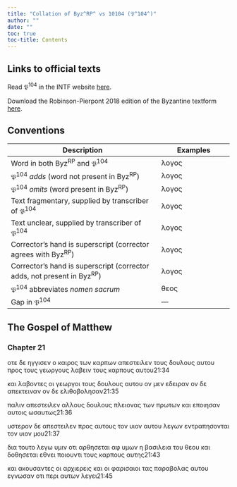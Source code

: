 ```yaml
---
title: "Collation of Byz^RP^ vs 10104 (𝔓^104^)"
author: ""
date: ""
toc: true
toc-title: Contents
---
```


::: {.callout-note appearance="minimal" icon="false" collapse="true"}
# Links to official texts

Read 𝔓^104^ in the INTF website [here](https://ntvmr.uni-muenster.de/manuscript-workspace?docID=10104).

Download the Robinson-Pierpont 2018 edition of the Byzantine textform [here](https://web.archive.org/web/20210413060536/https://byzantinetext.com/wp-content/uploads/2021/03/robinson-pierpont-2018-gnt-edition.pdf).


:::


::: {.callout-note appearance="minimal" icon="false" collapse="true"}
# Conventions

| Description                                                              	| Examples                           	|
|--------------------------------------------------------------------------	|------------------------------------	|
| Word in both Byz^RP^ and 𝔓^104^                                   	| λογος                              	|
| 𝔓^104^ *adds* (word not present in Byz^RP^)                       	| [λογος]{.greek-added}            	|
| 𝔓^104^ *omits* (word present in Byz^RP^)                          	| [λογος]{.greek-omitted}          	|
| Text fragmentary, supplied by transcriber of 𝔓^104^               	| [λογος]{.greek-supplied}         	|
| Text unclear, supplied by transcriber of 𝔓^104^                   	| [λογος]{.unclear}                	|
| Corrector's hand is superscript (corrector agrees with Byz^RP^)          	| [λογος]{.corr}                   	|
| Corrector's hand is superscript (corrector adds, not present in Byz^RP^) 	| [[λογος]{.corr}]{.greek-added} 	|
| 𝔓^104^ abbreviates *nomen sacrum*                                 	| [θεος]{.greek-abbr}            	|
| Gap in 𝔓^104^                                                     	| [―]{.gap}                        	|
:::

## The Gospel of Matthew

### Chapter 21

[οτε]{.greek-omitted} [δε]{.greek-omitted} [ηγγισεν]{.greek-omitted} [ο]{.greek-omitted} [καιρος]{.greek-omitted} [των]{.greek-omitted} [καρπων]{.greek-omitted} [απε]{.greek-supplied}[στειλεν]{.greek-supplied} [τους]{.greek-supplied} [δ]{.unclear}[ο]{.greek-supplied}[υ]{.unclear}λ[ο]{.unclear}υ[ς]{.greek-supplied} αυ[τ]{.unclear}ου προς [τους]{.greek-supplied} [γεωργους]{.greek-supplied} [λαβ]{.unclear}ειν τους καρ[πους]{.greek-supplied} [αυτου]{.greek-supplied}[21:34]{.aside}

[και]{.greek-supplied} [λα]{.unclear}βο[ν]{.unclear}τες οι γεωρ[γοι]{.greek-supplied} [τους]{.greek-supplied} [δουλο]{.greek-supplied}[υς]{.unclear} [α]{.unclear}υ[τ]{.unclear}[ου]{.greek-supplied} ον μεν [εδειραν]{.greek-supplied} [ο]{.unclear}ν δ[ε]{.unclear} απε[κ]{.unclear}τειναν ον [δε]{.greek-supplied} [ελιθοβ]{.greek-supplied}ολη[σα]{.unclear}ν[21:35]{.aside}

παλιν απε[στειλεν]{.greek-supplied} [α]{.greek-supplied}[λλ]{.unclear}ο[υς]{.unclear} [δ]{.unclear}ουλους πλειο[νας]{.greek-supplied} [των]{.greek-supplied} [πρωτων]{.greek-supplied} [και]{.greek-supplied} [ε]{.unclear}ποιησα[ν]{.unclear} [αυτοις]{.greek-supplied} [ωσαυτως]{.greek-supplied}[21:36]{.aside}

[υστερον]{.greek-supplied} [δ]{.greek-supplied}ε απε[στειλεν]{.greek-supplied} [προς]{.greek-omitted} [αυτους]{.greek-omitted} [τον]{.greek-omitted} [υιον]{.greek-omitted} [αυτου]{.greek-omitted} [λεγων]{.greek-omitted} [εντραπησονται]{.greek-omitted} [τον]{.greek-omitted} [υιον]{.greek-omitted} [μου]{.greek-omitted}[21:37]{.aside}

[δια]{.greek-omitted} [τουτο]{.greek-omitted} [λεγω]{.greek-omitted} [υμιν]{.greek-omitted} [οτι]{.greek-omitted} [αρθησεται]{.greek-omitted} [αφ]{.greek-omitted} [υμων]{.greek-omitted} [η]{.greek-omitted} [βασιλεια]{.greek-omitted} [του]{.greek-omitted} [θεου]{.greek-supplied} [και]{.greek-supplied} [δοθησε]{.unclear}[ται]{.greek-supplied} [εθνει]{.greek-supplied} [ποιουν]{.greek-supplied}[τι]{.unclear} [τ]{.unclear}[ο]{.greek-supplied}[υ]{.unclear}ς κ[αρ]{.unclear}[πους]{.greek-supplied} [αυτης]{.greek-supplied}[21:43]{.aside}

[και]{.greek-supplied} [ακου]{.greek-supplied}[σα]{.unclear}[ν]{.greek-supplied}[τ]{.unclear}ε[ς]{.unclear} [ο]{.unclear}[ι]{.greek-supplied} [αρχιερεις]{.greek-supplied} [και]{.greek-supplied} [οι]{.greek-supplied} [φα]{.greek-supplied}[ρισαιοι]{.greek-supplied} [τας]{.greek-omitted} [παραβολας]{.greek-omitted} [αυτου]{.greek-omitted} [εγνωσαν]{.greek-omitted} [οτι]{.greek-omitted} [περι]{.greek-omitted} [αυτων]{.greek-omitted} [λεγει]{.greek-omitted}[21:45]{.aside}


